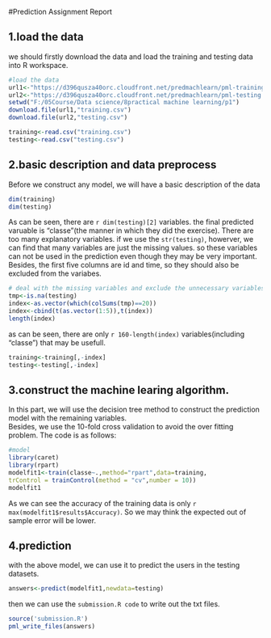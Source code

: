 
#Prediction Assignment Report

## 1.load the data 
we should firstly download the data and load the training and testing data into R workspace.
```r
#load the data
url1<-"https://d396qusza40orc.cloudfront.net/predmachlearn/pml-training.csv"
url2<-"https://d396qusza40orc.cloudfront.net/predmachlearn/pml-testing.csv"
setwd("F:/05Course/Data science/8practical machine learning/p1")
download.file(url1,"training.csv")
download.file(url2,"testing.csv")
```

```r
training<-read.csv("training.csv")
testing<-read.csv("testing.csv")
```

## 2.basic description and data preprocess
Before we construct any model, we will have a basic description of the data 
```r
dim(training)
dim(testing)
```
As can be seen, there are `r dim(testing)[2]` variables. the final predicted varuable is "classe"(the manner in which they did the exercise). There are too many explanatory variables. if we use the `str(testing)`, howerver, we can find that many variables are just the missing values. so these variables can not be used in the prediction even though they may be very important. Besides, the first five columns are id and time, so they should also be excluded from the variabes.
```r
# deal with the missing variables and exclude the unnecessary variables
tmp<-is.na(testing)
index<-as.vector(which(colSums(tmp)==20))
index<-cbind(t(as.vector(1:5)),t(index))
length(index)
```
as can be seen, there are only `r 160-length(index)` variables(including "classe") that may be usefull.
```r
training<-training[,-index]
testing<-testing[,-index]
```

## 3.construct the machine learing algorithm.

In this part, we will use the decision tree method to construct the prediction model with the remaining variables.  
Besides, we use the 10-fold cross validation to avoid the over fitting problem. The code is as follows:

```r
#model
library(caret)
library(rpart)
modelfit1<-train(classe~.,method="rpart",data=training,
trControl = trainControl(method = "cv",number = 10))
modelfit1
```
As we can see the accuracy of the training data is only `r max(modelfit1$results$Accuracy)`. So we may think the expected out of sample error will be lower.

## 4.prediction
with the above model, we can use it to predict the users in the testing datasets.
```r
answers<-predict(modelfit1,newdata=testing)
```
then we can use the `submission.R code` to write out the txt files.
```r
source('submission.R')
pml_write_files(answers)
```




















